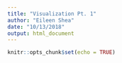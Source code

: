 ```yaml
---
title: "Visualization Pt. 1"
author: "Eileen Shea"
date: "10/13/2018"
output: html_document
---
```


```r
knitr::opts_chunk$set(echo = TRUE)
```
